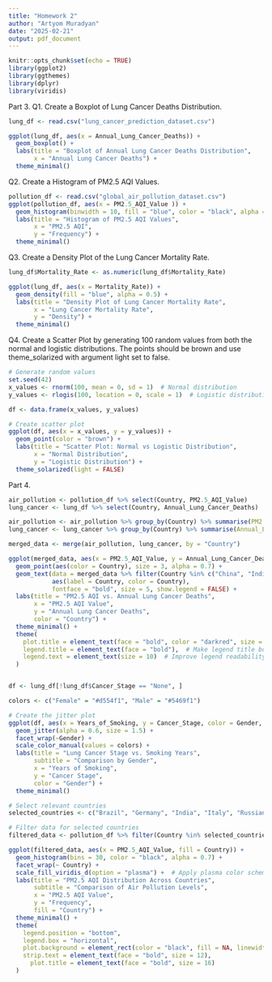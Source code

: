 ```yaml
---
title: "Homework 2"
author: "Artyom Muradyan"
date: "2025-02-21"
output: pdf_document
---
```


```r
knitr::opts_chunk$set(echo = TRUE)
library(ggplot2)
library(ggthemes)
library(dplyr)
library(viridis)
```

Part 3. 
Q1. Create a Boxplot of Lung Cancer Deaths Distribution.
```r

lung_df <- read.csv("lung_cancer_prediction_dataset.csv") 

ggplot(lung_df, aes(x = Annual_Lung_Cancer_Deaths)) +
  geom_boxplot() +
  labs(title = "Boxplot of Annual Lung Cancer Deaths Distribution",
       x = "Annual Lung Cancer Deaths") +
  theme_minimal()

```
Q2. Create a Histogram of PM2.5 AQI Values.

```R

pollution_df <- read.csv("global_air_pollution_dataset.csv") 
ggplot(pollution_df, aes(x = PM2.5_AQI_Value )) +
  geom_histogram(binwidth = 10, fill = "blue", color = "black", alpha = 0.7) +
  labs(title = "Histogram of PM2.5 AQI Values",
       x = "PM2.5 AQI",
       y = "Frequency") +
  theme_minimal()

```

Q3. Create a Density Plot of the Lung Cancer Mortality Rate.

```r

lung_df$Mortality_Rate <- as.numeric(lung_df$Mortality_Rate)

ggplot(lung_df, aes(x = Mortality_Rate)) +
  geom_density(fill = "blue", alpha = 0.5) +
  labs(title = "Density Plot of Lung Cancer Mortality Rate",
       x = "Lung Cancer Mortality Rate",
       y = "Density") +
  theme_minimal()

```

Q4. Create a Scatter Plot by generating 100 random values from both the normal and logistic
distributions. The points should be brown and use theme_solarized with argument light
set to false. 

```r

# Generate random values
set.seed(42)  
x_values <- rnorm(100, mean = 0, sd = 1)  # Normal distribution
y_values <- rlogis(100, location = 0, scale = 1)  # Logistic distribution

df <- data.frame(x_values, y_values)

# Create scatter plot
ggplot(df, aes(x = x_values, y = y_values)) +
  geom_point(color = "brown") + 
  labs(title = "Scatter Plot: Normal vs Logistic Distribution",
       x = "Normal Distribution",
       y = "Logistic Distribution") +
  theme_solarized(light = FALSE)  


```
Part 4. 

```r

air_pollution <- pollution_df %>% select(Country, PM2.5_AQI_Value)
lung_cancer <- lung_df %>% select(Country, Annual_Lung_Cancer_Deaths)

air_pollution <- air_pollution %>% group_by(Country) %>% summarise(PM2.5_AQI_Value = mean(PM2.5_AQI_Value, na.rm = TRUE))
lung_cancer <- lung_cancer %>% group_by(Country) %>% summarise(Annual_Lung_Cancer_Deaths = sum(Annual_Lung_Cancer_Deaths, na.rm = TRUE))

merged_data <- merge(air_pollution, lung_cancer, by = "Country")

ggplot(merged_data, aes(x = PM2.5_AQI_Value, y = Annual_Lung_Cancer_Deaths)) +
  geom_point(aes(color = Country), size = 3, alpha = 0.7) + 
  geom_text(data = merged_data %>% filter(Country %in% c("China", "India", "Japan")), 
            aes(label = Country, color = Country), 
            fontface = "bold", size = 5, show.legend = FALSE) +  
  labs(title = "PM2.5 AQI vs. Annual Lung Cancer Deaths",
       x = "PM2.5 AQI Value",
       y = "Annual Lung Cancer Deaths",
       color = "Country") +  
  theme_minimal() +
  theme(
    plot.title = element_text(face = "bold", color = "darkred", size = 16),
    legend.title = element_text(face = "bold"),  # Make legend title bold
    legend.text = element_text(size = 10)  # Improve legend readability
  )



```

```r
df <- lung_df[!lung_df$Cancer_Stage == "None", ] 

colors <- c("Female" = "#d554f1", "Male" = "#5469f1")

# Create the jitter plot
ggplot(df, aes(x = Years_of_Smoking, y = Cancer_Stage, color = Gender, shape = Gender)) +
  geom_jitter(alpha = 0.6, size = 1.5) +
  facet_wrap(~Gender) +
  scale_color_manual(values = colors) +
  labs(title = "Lung Cancer Stage vs. Smoking Years",
       subtitle = "Comparison by Gender",
       x = "Years of Smoking",
       y = "Cancer Stage",
       color = "Gender") +
  theme_minimal()
```


```r


# Select relevant countries
selected_countries <- c("Brazil", "Germany", "India", "Italy", "Russian Federation", "United States of America")

# Filter data for selected countries
filtered_data <- pollution_df %>% filter(Country %in% selected_countries)

ggplot(filtered_data, aes(x = PM2.5_AQI_Value, fill = Country)) +
  geom_histogram(bins = 30, color = "black", alpha = 0.7) +
  facet_wrap(~ Country) +
  scale_fill_viridis_d(option = "plasma") +  # Apply plasma color scheme
  labs(title = "PM2.5 AQI Distribution Across Countries",
       subtitle = "Comparison of Air Pollution Levels",
       x = "PM2.5 AQI Value",
       y = "Frequency",
       fill = "Country") +
  theme_minimal() +
  theme(
    legend.position = "bottom",  
    legend.box = "horizontal",  
    plot.background = element_rect(color = "black", fill = NA, linewidth = 1), 
    strip.text = element_text(face = "bold", size = 12), 
      plot.title = element_text(face = "bold", size = 16)
  )

```